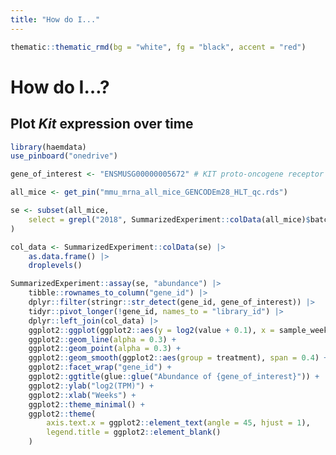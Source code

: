 ```yaml
---
title: "How do I..."
---
```

```r
thematic::thematic_rmd(bg = "white", fg = "black", accent = "red")
```

# How do I...?

## Plot *Kit* expression over time

```r
library(haemdata)
use_pinboard("onedrive")

gene_of_interest <- "ENSMUSG00000005672" # KIT proto-oncogene receptor tyrosine kinase (Kit)

all_mice <- get_pin("mmu_mrna_all_mice_GENCODEm28_HLT_qc.rds")

se <- subset(all_mice,
    select = grepl("2018", SummarizedExperiment::colData(all_mice)$batch)
)

col_data <- SummarizedExperiment::colData(se) |>
    as.data.frame() |>
    droplevels()

SummarizedExperiment::assay(se, "abundance") |>
    tibble::rownames_to_column("gene_id") |>
    dplyr::filter(stringr::str_detect(gene_id, gene_of_interest)) |>
    tidyr::pivot_longer(!gene_id, names_to = "library_id") |>
    dplyr::left_join(col_data) |>
    ggplot2::ggplot(ggplot2::aes(y = log2(value + 0.1), x = sample_weeks, group = mouse_id, col = treatment)) +
    ggplot2::geom_line(alpha = 0.3) +
    ggplot2::geom_point(alpha = 0.3) +
    ggplot2::geom_smooth(ggplot2::aes(group = treatment), span = 0.4) +
    ggplot2::facet_wrap("gene_id") +
    ggplot2::ggtitle(glue::glue("Abundance of {gene_of_interest}")) +
    ggplot2::ylab("log2(TPM)") +
    ggplot2::xlab("Weeks") +
    ggplot2::theme_minimal() +
    ggplot2::theme(
        axis.text.x = ggplot2::element_text(angle = 45, hjust = 1),
        legend.title = ggplot2::element_blank()
    )
```
